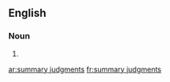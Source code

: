 ==English==

===Noun===
{{head|en|plural|head=[[summary]] [[judgment]]s}}

# {{plural of|summary judgment|lang=en|nocat=1}}

[[ar:summary judgments]]
[[fr:summary judgments]]